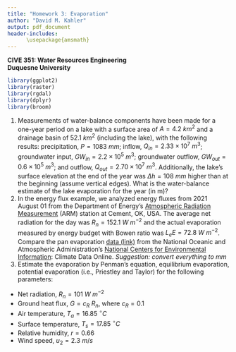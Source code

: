 ```yaml
---
title: "Homework 3: Evaporation"
author: "David M. Kahler"
output: pdf_document
header-includes: 
      \usepackage{amsmath}
---
```

**CIVE 351: Water Resources Engineering**  
**Duquesne University**  

```r
library(ggplot2)
library(raster)
library(rgdal)
library(dplyr)
library(broom)
```

1. Measurements of water-balance components have been made for a one-year period on a lake with a surface area of $A = 4.2\ km^2$ and a drainage basin of $52.1\ km^2$ (including the lake), with the following results: precipitation, $P = 1083\ mm$; inflow, $Q_{in} = 2.33 \times 10^{7}\ m^3$; groundwater input, $GW_{in} = 2.2 \times 10^{5}\ m^3$; groundwater outflow, $GW_{out} = 0.6 \times 10^{5}\ m^3$; and outflow, $Q_{out} = 2.70 \times 10^{7}\ m^3$.  Additionally, the lake's surface elevation at the end of the year was $\Delta h = 108\ mm$ higher than at the beginning (assume vertical edges).  What is the water-balance estimate of the lake evaporation for the year (in m)?  
2. In the energy flux example, we analyzed energy fluxes from 2021 August 01 from the Department of Energy's [Atmospheric Radiation Measurement](https://arm.gov/) (ARM) station at Cement, OK, USA.  The average net radiation for the day was $R_n = 152.1\ W\ m^{-2}$ and the actual evaporation measured by energy budget with Bowen ratio was $L_eE = 72.8\ W\ m^{-2}$.  Compare the pan evaporation [data (link)](https://duq.box.com/s/91ssfic4fr46s3fs68v33kfkq3af4gcl) from the National Oceanic and Atmospheric Administration's [National Centers for Environmental Information](https://www.ncdc.noaa.gov/cdo-web/): Climate Data Online.  *Suggestion: convert everything to mm*
3. Estimate the evaporation by Penman’s equation, equilibrium evaporation, potential evaporation (i.e., Priestley and Taylor) for the following parameters:  
- Net radiation, $R_n = 101\ W\ m^{-2}$  
- Ground heat flux, $G = c_R\ R_n$, where $c_R = 0.1$  
- Air temperature, $T_a = 16.85\ ^{\circ} C$  
- Surface temperature, $T_s  = 17.85\ ^{\circ} C$  
- Relative humidity, $r = 0.66$  
- Wind speed, $u_2 = 2.3\ m/s$  


